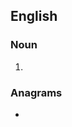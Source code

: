 {{also|tradeoffs}}
==English==

===Noun===
{{head|en|noun form|head=[[trade]]-[[off]]s}}

# {{plural of|trade-off|lang=en}}

===Anagrams===
* {{anagrams|en|a=adefforst|affordest}}